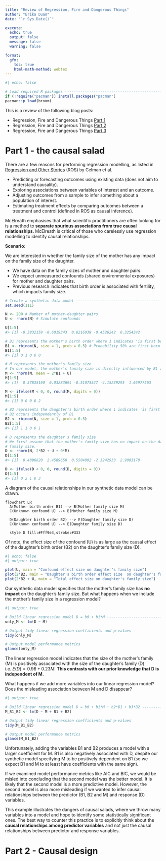 ```yaml
---
title: "Review of Regression, Fire and Dangerous Things"
author: "Erika Duan"
date: "`r Sys.Date()`"

execute:
  echo: true
  output: false
  message: false
  warning: false

format:
  gfm:
    toc: true
    html-math-method: webtex
---
```


```r
#| echo: false 

# Load required R packages -----------------------------------------------------
if (!require("pacman")) install.packages("pacman")
pacman::p_load(broom) 
```

This is a review of the following blog posts:    

+ Regression, Fire and Dangerous Things [Part 1](https://elevanth.org/blog/2021/06/15/regression-fire-and-dangerous-things-1-3/)   
+ Regression, Fire and Dangerous Things [Part 2](https://elevanth.org/blog/2021/06/21/regression-fire-and-dangerous-things-2-3/)   
+ Regression, Fire and Dangerous Things [Part 3](https://elevanth.org/blog/2021/06/29/regression-fire-and-dangerous-things-3-3/)  

# Part 1 - the causal salad    

There are a few reasons for performing regression modelling, as listed in [Regression and Other Stories](https://avehtari.github.io/ROS-Examples/) (ROS) by Gelman et al.   

+ Predicting or forecasting outcomes using existing data (does not aim to understand causality).  
+ Exploring associations between variables of interest and an outcome.  
+ Adjusting outcomes from a sample to infer something about a population of interest.  
+ Estimating treatment effects by comparing outcomes between a treatment and control (defined in ROS as causal inference).  

McElreath emphasises that what scientific practitioners are often looking for is a method to **separate spurious associations from true causal relationships**. McElreath is critical of those who carelessly use regression modelling to identify causal relationships.    

**Scenario:**    

We are interested in whether the family size of the mother has any impact on the family size of the daughter.  

+ We have data on the family sizes of mother and daughter pairs.  
+ We expect unmeasured confounds (shared environmental exposures) for mother and daughter pairs.  
+ Previous research indicates that birth order is associated with fertility, which impacts family size.  

```r
# Create a synthetic data model ------------------------------------------------
set.seed(111)

N <- 200 # Number of mother-daughter pairs
U <- rnorm(N) # Simulate confounds

U[1:5]
#> [1] -0.3832159 -0.6019343  0.8216938 -0.4526242  0.3254342

# B1 represents the mother's birth order where 1 indicates 'is first born'
B1 <- rbinom(N, size = 1, prob = 0.5) # Probability 50% are first born
B1[1:5]
#> [1] 0 1 0 0 0

# M represents the mother's family size
# In our model, the mother's family size is directly influenced by B1 and U
M <- rnorm(N, mean = 2*B1 + U) 
M[1:5]
#> [1]  0.37835160  0.03283694 -0.51075527 -4.15239295  1.66977563

M <- ifelse(M < 0, 0, round(M, digits = 0))
M[1:5]
#> [1] 0 0 0 0 2

# B2 represents the daughter's birth order where 1 indicates 'is first born' 
# B2 occurs independently of B1 
B2 <- rbinom(N, size = 1, prob = 0.5)
B2[1:5]
#> [1] 1 1 0 0 1 

# D represents the daughter's family size 
# We first assume that the mother's family size has no impact on the daughter's 
# family size.  
D <- rnorm(N, 2*B2 + U + 0*M) 
D[1:5]
#> [1]  0.4896820  2.4589650  0.5504082 -2.3242933  2.9083178  

D <- ifelse(D < 0, 0, round(D, digits = 0))
D[1:5]
#> [1] 0 2 1 0 3
```

A diagram of the causal relationships in our synthetic data model can be drawn.  

```mermaid
flowchart LR  
  A(Mother birth order B1) --> B(Mother family size M) 
  C(Unknown confound U) --> B(Mother family size M) 
  
  D(Daughter birth order B2) --> E(Daughter family size D) 
  C(Unknown confound U) --> E(Daughter family size D) 
  
  style D fill:#Fff9e3,stroke:#333
```

Of note, the effect size of the confound (U) is as large as the causal effect of the daughter's birth order (B2) on the daughter's family size (D).   

```r
#| echo: false
#| output: true

plot(U, main = "Confound effect size on daughter's family size")
plot(2*B2, main = "Daughter's birth order effect size  on daughter's family size")
plot(2*B2 + U, main = "Total effect size on daughter's family size")
```

Our synthetic data model specifies that the mother's family size has **no impact** on the daughter's family size. But what happens when we include the mother's family size in a regression model?    

```r
#| output: true

# Build linear regression model D = b0 + b1*M ---------------------------------- 
only_M <- lm(D ~ M)

# Output tidy linear regression coefficients and p-values  
tidy(only_M) 

# Output model performance metrics
glance(only_M)
```
The linear regression model indicates that the size of the mother's family (M) is positively associated with the size of the daughter's family (D) i.e. $E(D) = 0.98 + 0.23 M$. **This contrasts with our prior knowledge that D is independent of M.**       

What happens if we add more variables into our linear regression model? Does the misleading association between M and D disappear?  

```r
#| output: true

# Build linear regression model D = b0 + b1*M + b2*B1 + b3*B2 ------------------ 
M_B1_B2 <- lm(D ~ M + B1 + B2)

# Output tidy linear regression coefficients and p-values  
tidy(M_B1_B2) 

# Output model performance metrics
glance(M_B1_B2)
```

Unfortunately, adding the variables B1 and B2 produces a model with a larger coefficient for M. B1 is also negatively associated with D, despite our synthetic model specifying M to be positively dependent on B1 (so we expect B1 and M to at least have coefficients with the same sign).    

If we examined model performance metrics like AIC and BIC, we would be misled into concluding that the second model was the better model. It is likely that the second model is a more predictive model. However, the second model is also more misleading if we wanted to infer causal relationships between the predictor (B1, B2 and M) and response (D) variables.      

This example illustrates the dangers of causal salads, where we throw many variables into a model and hope to identify some statistically significant ones. The best way to counter this practice is to explicitly think about the **causal relationships among predictor variables** and not just the causal relationships between predictor and response variables.     

# Part 2 - Causal design  

